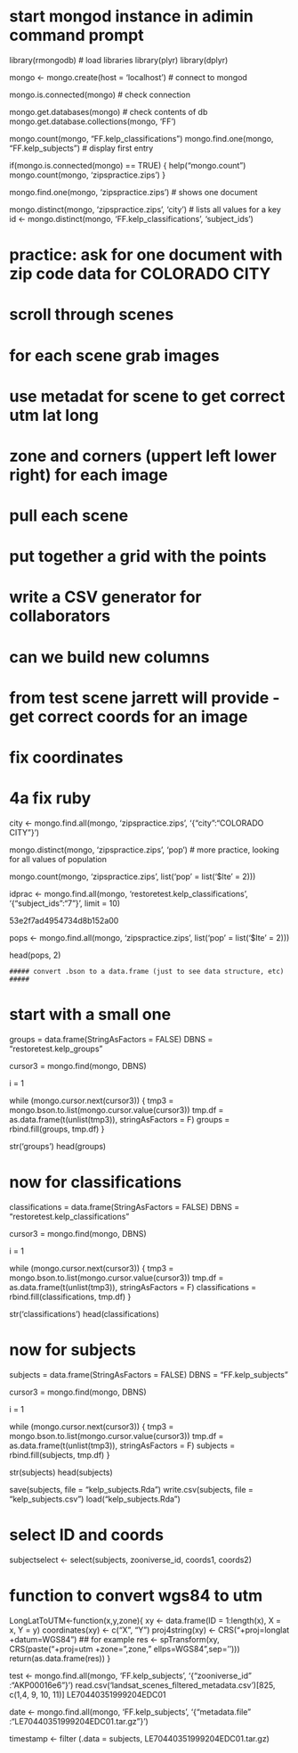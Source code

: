 # start mongod instance in adimin command prompt

library(rmongodb) # load libraries
library(plyr)
library(dplyr)


mongo <- mongo.create(host = 'localhost') # connect to mongod

mongo.is.connected(mongo) # check connection

mongo.get.databases(mongo) # check contents of db
mongo.get.database.collections(mongo, 'FF')

mongo.count(mongo, "FF.kelp_classifications")
mongo.find.one(mongo, "FF.kelp_subjects") # display first entry


if(mongo.is.connected(mongo) == TRUE) {
  help("mongo.count")
  mongo.count(mongo, 'zipspractice.zips')
}


mongo.find.one(mongo, 'zipspractice.zips') # shows one document

mongo.distinct(mongo, 'zipspractice.zips', 'city') # lists all values for a key
id <- mongo.distinct(mongo, 'FF.kelp_classifications', 'subject_ids')

# practice: ask for one document with zip code data for COLORADO CITY

# scroll through scenes
# for each scene grab images
# use metadat for scene to get correct utm lat long
# zone and corners (uppert left lower right) for each image
# pull each scene
# put together a grid with the points

# write a CSV generator for collaborators
# can we build new columns
#  from test scene jarrett will provide - get correct coords for an image
# fix coordinates
# 4a fix ruby
city <- mongo.find.all(mongo, 'zipspractice.zips', '{"city":"COLORADO CITY"}')

mongo.distinct(mongo, 'zipspractice.zips', 'pop')  # more practice, looking for all values of population

mongo.count(mongo, 'zipspractice.zips', list('pop' = list('$lte' = 2)))

idprac <- mongo.find.all(mongo, 'restoretest.kelp_classifications', '{"subject_ids":"7"}', limit = 10)

53e2f7ad4954734d8b152a00


pops <- mongo.find.all(mongo, 'zipspractice.zips', list('pop' = list('$lte' = 2)))

head(pops, 2)

    ##### convert .bson to a data.frame (just to see data structure, etc) #####

# start with a small one

groups = data.frame(StringAsFactors = FALSE)
DBNS = "restoretest.kelp_groups"

cursor3 = mongo.find(mongo, DBNS)

i = 1

while (mongo.cursor.next(cursor3)) {
tmp3 = mongo.bson.to.list(mongo.cursor.value(cursor3))
tmp.df = as.data.frame(t(unlist(tmp3)), stringAsFactors = F)
groups = rbind.fill(groups, tmp.df)
}

str('groups')
head(groups)

#  now for classifications

classifications = data.frame(StringAsFactors = FALSE)
DBNS = "restoretest.kelp_classifications"

cursor3 = mongo.find(mongo, DBNS)

i = 1

while (mongo.cursor.next(cursor3)) {
tmp3 = mongo.bson.to.list(mongo.cursor.value(cursor3))
tmp.df = as.data.frame(t(unlist(tmp3)), stringAsFactors = F)
classifications = rbind.fill(classifications, tmp.df)
}

str('classifications')
head(classifications)

# now for subjects

subjects = data.frame(StringAsFactors = FALSE)
DBNS = "FF.kelp_subjects"

cursor3 = mongo.find(mongo, DBNS)

i = 1

while (mongo.cursor.next(cursor3)) {
tmp3 = mongo.bson.to.list(mongo.cursor.value(cursor3))
tmp.df = as.data.frame(t(unlist(tmp3)), stringAsFactors = F)
subjects = rbind.fill(subjects, tmp.df)
}

str(subjects)
head(subjects)

save(subjects, file = "kelp_subjects.Rda")
write.csv(subjects, file = "kelp_subjects.csv")
load("kelp_subjects.Rda")

# select ID and coords
subjectselect <- select(subjects, zooniverse_id, coords1, coords2)

# function to convert wgs84 to utm

LongLatToUTM<-function(x,y,zone){
  xy <- data.frame(ID = 1:length(x), X = x, Y = y)
  coordinates(xy) <- c("X", "Y")
  proj4string(xy) <- CRS("+proj=longlat +datum=WGS84")  ## for example
  res <- spTransform(xy, CRS(paste("+proj=utm +zone=",zone," ellps=WGS84",sep='')))
  return(as.data.frame(res))
}


test <- mongo.find.all(mongo, 'FF.kelp_subjects', '{"zooniverse_id" :"AKP00016e6"}')
read.csv('landsat_scenes_filtered_metadata.csv')[825, c(1,4, 9, 10, 11)]
LE70440351999204EDC01

date <- mongo.find.all(mongo, 'FF.kelp_subjects', '{"metadata.file" :"LE70440351999204EDC01.tar.gz"}')

timestamp <- filter (.data = subjects, LE70440351999204EDC01.tar.gz)
